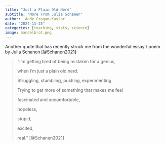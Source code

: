 ```yaml
---
title: "Just a Plain Old Nerd"
subtitle: "More From Julia Schanen"
author:  Andy Grogan-Kaylor 
date: "2024-11-25"
categories: [teaching, stats, science]
image: mandelbrot.png
---
```


Another quote that has recently struck me from the wonderful essay / poem by Julia Schanen [@Schanen2021]:

> "I’m getting tired of being mistaken for a genius,
>
> when I’m just a plain old nerd.
>
> Struggling, stumbling, pushing, experimenting.
>
> Trying to get more of something that makes me feel
>
> fascinated and uncomfortable,
>
> hopeless,
>
> stupid,
>
> excited,
>
> real." [@Schanen2021]







